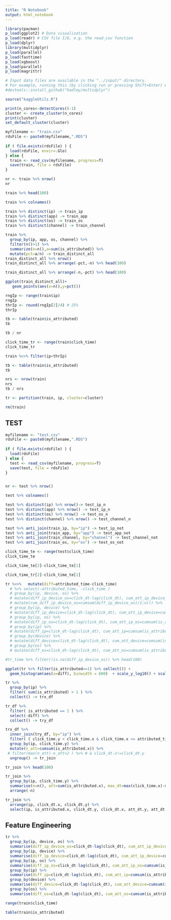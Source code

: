 ```yaml
---
title: "R Notebook"
output: html_notebook
---
```


```r
library(pacman)
p_load(ggplot2) # Data visualization
p_load(readr) # CSV file I/O, e.g. the read_csv function
p_load(dplyr)
library(multidplyr)
p_load(parallel)
p_load(fasttime)
p_load(xgboost)
p_load(parallel)
p_load(magrittr)

# Input data files are available in the "../input/" directory.
# For example, running this (by clicking run or pressing Shift+Enter) will list the files in the input directory
#devtools::install_github("hadley/multidplyr")
```

```r
source("kaggleUtils.R")
```


```r
print(n_cores<-detectCores()-1)
cluster <- create_cluster(n_cores)
print(cluster)
set_default_cluster(cluster)
```

```r

myfilename <- "train.csv"
rdsFile <- paste0(myfilename,".RDS")
  
if ( file.exists(rdsFile) ) {
  load(rdsFile, envir=.Glo)
} else {
  train <- read_csv(myfilename, progress=T)
  save(train, file = rdsFile)
} 

nr <- train %>% nrow()
nr
```

```r
train %>% head(100)
```

```r
train %>% colnames()
```

```r
train %>% distinct(ip) -> train_ip
train %>% distinct(app) -> train_app
train %>% distinct(os) -> train_os
train %>% distinct(channel) -> train_channel
```

```r
train %>% 
  group_by(ip, app, os, channel) %>% 
  filter(n()>1) %>% 
  summarize(n=n(),a=sum(is_attributed)) %>% 
  mutate(pct=a/n) -> train_distinct_all
train_distinct_all %>% nrow()
train_distinct_all %>% arrange(-pct,-n) %>% head(100)
```

```r
train_distinct_all %>% arrange(-n,-pct) %>% head(100)
```

```r
ggplot(train_distinct_all)+
   geom_points(aes(x=n(),y=pct()) 
```


```r
rngIp <- range(train$ip)
rngIp
thrIp <- round(rngIp[2]/4) # 25%
thrIp
```




```r
tb <- table(train$is_attributed)
tb
```

```r
tb / nr
```


```r
click_time_tr <- range(train$click_time)
click_time_tr
```

```r
train %<>% filter(ip<thrIp)
```

```r
tb <- table(train$is_attributed)
tb
```

```r
nrs <- nrow(train)
nrs
tb / nrs
```

```r
tr <- partition(train, ip, cluster=cluster)
```

```r
rm(train)
```

## TEST

```r

myfilename <- "test.csv"
rdsFile <- paste0(myfilename,".RDS")
  
if ( file.exists(rdsFile) ) {
  load(rdsFile)
} else {
  test <- read_csv(myfilename, progress=T)
  save(test, file = rdsFile)
} 


nr <- test %>% nrow()
```

```r
test %>% colnames()
```

```r
test %>% distinct(ip) %>% nrow()-> test_ip_n
test %>% distinct(app) %>% nrow() -> test_ip_n
test %>% distinct(os) %>% nrow() -> test_os_n
test %>% distinct(channel) %>% nrow() -> test_channel_n
```

```r
test %>% anti_join(train_ip, by="ip") -> test_ip_not
test %>% anti_join(train_app, by="app") -> test_app_not
test %>% anti_join(train_channel, by="channel") -> test_channel_not
test %>% anti_join(train_os, by="os") -> test_os_not
```

```r
click_time_te <- range(test$click_time)
click_time_te
```


```r
click_time_te[2]-click_time_te[1]
```

```r
click_time_tr[2]-click_time_te[1]
```


```r

tr %<>%   mutate(diff=attributed_time-click_time) 
  # %>% select(-attributed_time, -click_time )
  # group_by(ip, device, os) %>% 
  # mutate(diff_ip_device_os=click_dt-lag(click_dt), cum_att_ip_device_os=cumsum(is_attributed)/1:n() ) %>% 
  # mutate(cum_diff_ip_device_os=cumsum(diff_ip_device_os)/1:n()) %>% 
  # group_by(ip, device) %>% 
  # mutate(diff_ip_device=click_dt-lag(click_dt), cum_att_ip_device=cumsum(is_attributed)/1:n() ) %>% 
  # group_by(ip, os) %>% 
  # mutate(diff_ip_os=click_dt-lag(click_dt), cum_att_ip_os=cumsum(is_attributed)/1:n() ) %>% 
  # group_by(ip) %>% 
  # mutate(diff_ip=click_dt-lag(click_dt), cum_att_ip=cumsum(is_attributed)/1:n() ) %>% 
  # group_by(device) %>% 
  # mutate(diff_device=click_dt-lag(click_dt), cum_att_device=cumsum(is_attributed)/1:n() ) %>% 
  # group_by(os) %>% 
  # mutate(diff_os=click_dt-lag(click_dt), cum_att_os=cumsum(is_attributed)/1:n() )  

#tr_time %>% filter(!is.na(diff_ip_device_os)) %>% head(100)
```

```r
ggplot(tr %>% filter(is_attributed==1) %>% collect()) +
  geom_histogram(aes(x=diff), binwidth = 600)  + scale_y_log10() + scale_x_time()
```



```r

tr %>%
  group_by(ip) %>% 
  filter( sum(is_attributed) > 1 ) %>% 
  collect() -> trx_df

tr_df %>% 
  filter( is_attributed == 1 ) %>% 
  select(-diff) %>% 
  collect() -> try_df

trx_df %>% 
  inner_join(try_df, by="ip") %>% 
  filter( ( click_time.y < click_time.x & click_time.x <= attributed_time.y ) ) %>% 
  group_by(ip, click_time.y) %>%  
  mutate(n_att=cumsum(is_attributed.x)) %>% 
 # filter(max(n_att)-n_att<2 ) %>% # & click_dt.x!=click_dt.y
  ungroup() -> tr_join

tr_join %>% head(100)

```

```r
tr_join %>% 
  group_by(ip, click_time.y) %>% 
  summarise(n=n(), att=sum(is_attributed.x), max_dt=max(click_time.x)-min(click_time.y), min_dt=min(click_time.x)-min(click_time.y)) %>% 
  arrange(-n)  

```

```r
tr_join %>% 
  arrange(ip, click_dt.x, click_dt.y) %>%  
  select(ip, is_attributed.x, click_dt.y, click_dt.x, att_dt.y, att_dt.y, app.x, app.y, os.x, os.y, device.x, device.y, channel.x, channel.y)
```


## Feature Engineering

```r
tr %>% 
  group_by(ip, device, os) %>% 
  summarise(diff_ip_device_os=click_dt-lag(click_dt), cum_att_ip_device_os=cumsum(is_attributed) ) %>% 
  group_by(ip, device) %>% 
  summarise(diff_ip_device=click_dt-lag(click_dt), cum_att_ip_device=cumsum(is_attributed) ) %>% 
  group_by(ip, os) %>% 
  summarise(diff_ip_os=click_dt-lag(click_dt), cum_att_ip_os=cumsum(is_attributed) ) %>% 
  group_by(ip) %>% 
  summarise(diff_ip=click_dt-lag(click_dt), cum_att_ip=cumsum(is_attributed) ) %>% 
  group_by(device) %>% 
  summarise(diff_device=click_dt-lag(click_dt), cum_att_device=cumsum(is_attributed) ) %>% 
  group_by(os) %>% 
  summarise(diff_os=click_dt-lag(click_dt), cum_att_os=cumsum(is_attributed) )  -> tr_sum
```

```r
range(train$click_time)
```

```r
table(train$is_attributed)
```


